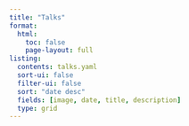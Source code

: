 ```yaml
---
title: "Talks"
format:
  html:
    toc: false
    page-layout: full
listing:
  contents: talks.yaml
  sort-ui: false
  filter-ui: false
  sort: "date desc"
  fields: [image, date, title, description]
  type: grid
---
```

